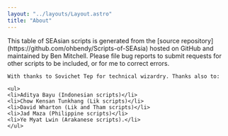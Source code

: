 ```yaml
---
layout: "../layouts/Layout.astro"
title: "About"
---
```


<div class="prose">
    This table of SEAsian scripts is generated from the [source repository](https://github.com/ohbendy/Scripts-of-SEAsia) hosted on GitHub and maintained by Ben Mitchell. Please file bug reports to submit requests for other scripts to be included, or for me to correct errors.

    With thanks to Sovichet Tep for technical wizardry. Thanks also to:

    <ul>
    <li>Aditya Bayu (Indonesian scripts)</li>
    <li>Chow Kensan Tunkhang (Lik scripts)</li>
    <li>David Wharton (Lik and Tham scripts)</li>
    <li>Jad Maza (Philippine scripts)</li>
    <li>Ye Myat Lwin (Arakanese scripts).</li>
    </ul>
</div>
